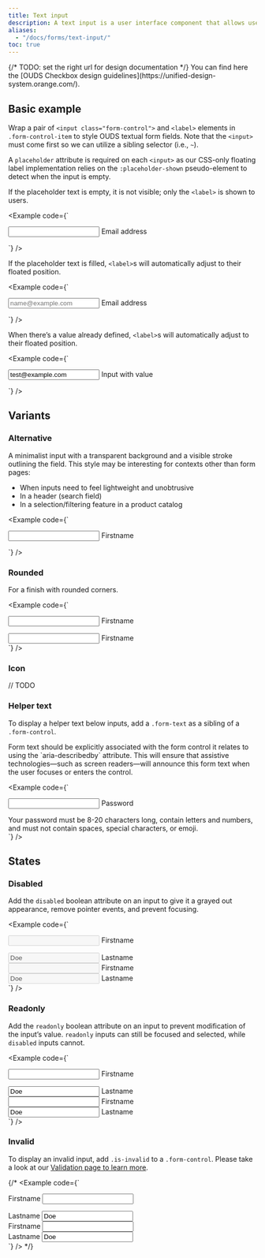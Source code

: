 ```yaml
---
title: Text input
description: A text input is a user interface component that allows users to enter, edit, or select single-line textual data. It provides a visual and interactive affordance for text entry while supporting labels, placeholders, icons, helper messages, and validation feedback.
aliases:
  - "/docs/forms/text-input/"
toc: true
---
```


<Callout type="info">
{/* TODO: set the right url for design documentation */}
You can find here the [OUDS Checkbox design guidelines](https://unified-design-system.orange.com/).
</Callout>

## Basic example

Wrap a pair of `<input class="form-control">` and `<label>` elements in `.form-control-item` to style OUDS textual form fields. Note that the `<input>` must come first so we can utilize a sibling selector (i.e., `~`).

A `placeholder` attribute is required on each `<input>` as our CSS-only floating label implementation relies on the `:placeholder-shown` pseudo-element to detect when the input is empty.

If the placeholder text is empty, it is not visible; only the `<label>` is shown to users.

<Example code={`<div class="form-control-item mb-3">
    <input type="email" class="form-control" id="exampleFormControlInputWithEmptyPlaceholder" placeholder="">
    <label for="exampleFormControlInputWithEmptyPlaceholder">Email address</label>
  </div>`} />

If the placeholder text is filled, `<label>`s will automatically adjust to their floated position.

<Example code={`<div class="form-control-item mb-3">
    <input type="email" class="form-control" id="exampleFormControlInputWithPlaceholder" placeholder="name@example.com">
    <label for="exampleFormControlInputWithPlaceholder">Email address</label>
  </div>`} />

When there’s a value already defined, `<label>`s will automatically adjust to their floated position.

<Example code={`<div class="form-control-item mb-3">
    <input type="email" class="form-control" id="exampleFormControlInputWithValue" placeholder="name@example.com" value="test@example.com">
    <label for="exampleFormControlInputWithValue">Input with value</label>
  </div>`} />

## Variants

### Alternative

A minimalist input with a transparent background and a visible stroke outlining the field. This style may be interesting for contexts other than form pages:
* When inputs need to feel lightweight and unobtrusive
* In a header (search field)
* In a selection/filtering feature in a product catalog

<Example code={`<div class="form-control-item mb-3">
    <input type="text" class="form-control form-control-alternative" id="exampleFormControlInputAlternative" placeholder="">
    <label for="exampleFormControlInputAlternative">Firstname</label>
  </div>`} />

### Rounded

For a finish with rounded corners.

<Example code={`<div class="form-control-item mb-3">
    <input type="text" class="form-control form-control-rounded" id="exampleFormControlInputRounded" placeholder="">
    <label for="exampleFormControlInputRounded">Firstname</label>
  </div>
  <div class="form-control-item mb-3">
    <input type="text" class="form-control form-control-alternative form-control-rounded" id="exampleFormControlInputRoundedAlt" placeholder="">
    <label for="exampleFormControlInputRoundedAlt">Firstname</label>
  </div>`} />

### Icon

<Callout type="info" name="info-icons-svg-sprite" />

// TODO

### Helper text

To display a helper text below inputs, add a `.form-text` as a sibling of a `.form-control`.

<Callout type="warning">
Form text should be explicitly associated with the form control it relates to using the `aria-describedby` attribute. This will ensure that assistive technologies—such as screen readers—will announce this form text when the user focuses or enters the control.
</Callout>

<Example code={`<div class="form-control-item">
    <input type="password" id="inputPassword5" class="form-control" aria-describedby="passwordHelpBlock" placeholder="">
    <label for="inputPassword5">Password</label>
  </div>
  <div id="passwordHelpBlock" class="form-text">
    Your password must be 8-20 characters long, contain letters and numbers, and must not contain spaces, special characters, or emoji.
  </div>`} />

## States

### Disabled

Add the `disabled` boolean attribute on an input to give it a grayed out appearance, remove pointer events, and prevent focusing.

<Example code={`<div class="form-control-item mb-3">
    <input type="text" class="form-control" id="exampleFormControlInputDisabledEmpty" placeholder="" disabled>
    <label for="exampleFormControlInputDisabledEmpty">Firstname</label>
  </div>
  <div class="form-control-item mb-3">
    <input type="text" class="form-control" id="exampleFormControlInputDisabled" placeholder="" value="Doe" disabled>
    <label for="exampleFormControlInputDisabled">Lastname</label>
  </div>
  <div class="form-control-item mb-3">
    <input type="text" class="form-control form-control-alternative" id="exampleFormControlInputAlternativeDisabledEmpty" placeholder="" disabled>
    <label for="exampleFormControlInputAlternativeDisabledEmpty">Firstname</label>
  </div>
  <div class="form-control-item mb-3">
    <input type="text" class="form-control form-control-alternative" id="exampleFormControlInputAlternativeDisabled" placeholder="" value="Doe" disabled>
    <label for="exampleFormControlInputAlternativeDisabled">Lastname</label>
  </div>`} />

### Readonly

Add the `readonly` boolean attribute on an input to prevent modification of the input’s value. `readonly` inputs can still be focused and selected, while `disabled` inputs cannot.

<Example code={`<div class="form-control-item mb-3">
    <input type="text" class="form-control" id="exampleFormControlInputReadonlyEmpty" placeholder="" readonly>
    <label for="exampleFormControlInputReadonlyEmpty">Firstname</label>
  </div>
  <div class="form-control-item mb-3">
    <input type="text" class="form-control" id="exampleFormControlInputReadonly" placeholder="" value="Doe" readonly>
    <label for="exampleFormControlInputReadonly">Lastname</label>
  </div>
  <div class="form-control-item mb-3">
    <input type="text" class="form-control form-control-alternative" id="exampleFormControlInputAlternativeReadonlyEmpty" placeholder="" readonly>
    <label for="exampleFormControlInputAlternativeReadonlyEmpty">Firstname</label>
  </div>
  <div class="form-control-item mb-3">
    <input type="text" class="form-control form-control-alternative" id="exampleFormControlInputAlternativeReadonly" placeholder="" value="Doe" readonly>
    <label for="exampleFormControlInputAlternativeReadonly" class="form-label">Lastname</label>
  </div>`} />

### Invalid

<Callout type="info" name="input-invalid" />

To display an invalid input, add `.is-invalid` to a `.form-control`. Please take a look at our [Validation page to learn more]([[docsref:/forms/validation]]).

{/* <Example code={`<div class="form-control-item mb-3">
    <label for="exampleFormControlInputInvalidEmpty">Firstname</label>
    <input type="text" class="form-control is-invalid" id="exampleFormControlInputInvalidEmpty" placeholder="" readonly>
  </div>
  <div class="form-control-item mb-3">
    <label for="exampleFormControlInputInvalid">Lastname</label>
    <input type="text" class="form-control is-invalid" id="exampleFormControlInputInvalid" value="Doe" placeholder="" readonly>
  </div>
  <div class="form-control-item mb-3">
    <label for="exampleFormControlInputAlternativeInvalidEmpty">Firstname</label>
    <input type="text" class="form-control form-control-alternative is-invalid" id="exampleFormControlInputAlternativeInvalidEmpty" placeholder="" readonly>
  </div>
  <div class="form-control-item mb-3">
    <label for="exampleFormControlInputAlternativeInvalid" class="form-label">Lastname</label>
    <input type="text" class="form-control form-control-alternative is-invalid" id="exampleFormControlInputAlternativeInvalid" value="Doe" placeholder="" readonly>
  </div>`} /> */}